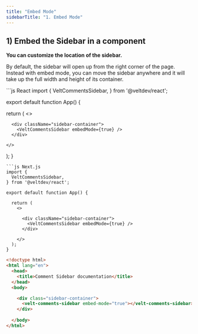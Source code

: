 ```yaml
---
title: "Embed Mode"
sidebarTitle: "1. Embed Mode"
---
```



## 1) Embed the Sidebar in a component

**You can customize the location of the sidebar.**

By default, the sidebar will open up from the right corner of the page. Instead with embed mode, you can move the sidebar anywhere and it will take up the full width and height of its container.

<RequestExample>
```js React
import {
  VeltCommentsSidebar,
} from '@veltdev/react';

export default function App() {

  return (
    <>
    
      <div className="sidebar-container">
        <VeltCommentsSidebar embedMode={true} />
      </div>

    </>
  );
}
```
```js Next.js
import {
  VeltCommentsSidebar,
} from '@veltdev/react';

export default function App() {

  return (
    <>
    
      <div className="sidebar-container">
        <VeltCommentsSidebar embedMode={true} />
      </div>

    </>
  );
}
```
```html HTML 
<!doctype html>
<html lang="en">
  <head>
    <title>Comment Sidebar documentation</title>
  </head>
  <body>

    <div class="sidebar-container">
      <velt-comments-sidebar embed-mode="true"></velt-comments-sidebar>
    </div>
    
  </body>
</html>
```
</RequestExample>
